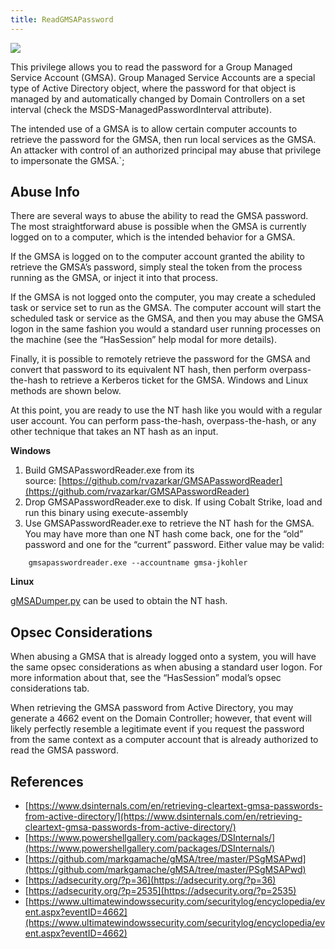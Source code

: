```yaml
---
title: ReadGMSAPassword
---
```


<img src="/assets/enterprise-AND-community-edition-pill-tag.svg"/> 



This privilege allows you to read the password for a Group Managed Service Account (GMSA). Group Managed Service Accounts are a special type of Active Directory object, where the password for that object is managed by and automatically changed by Domain Controllers on a set interval (check the MSDS-ManagedPasswordInterval attribute).

The intended use of a GMSA is to allow certain computer accounts to retrieve the password for the GMSA, then run local services as the GMSA. An attacker with control of an authorized principal may abuse that privilege to impersonate the GMSA.`;

Abuse Info
----------

There are several ways to abuse the ability to read the GMSA password. The most straightforward abuse is possible when the GMSA is currently logged on to a computer, which is the intended behavior for a GMSA.

If the GMSA is logged on to the computer account granted the ability to retrieve the GMSA’s password, simply steal the token from the process running as the GMSA, or inject it into that process.

If the GMSA is not logged onto the computer, you may create a scheduled task or service set to run as the GMSA. The computer account will start the scheduled task or service as the GMSA, and then you may abuse the GMSA logon in the same fashion you would a standard user running processes on the machine (see the “HasSession” help modal for more details).

Finally, it is possible to remotely retrieve the password for the GMSA and convert that password to its equivalent NT hash, then perform overpass-the-hash to retrieve a Kerberos ticket for the GMSA. Windows and Linux methods are shown below.

At this point, you are ready to use the NT hash like you would with a regular user account. You can perform pass-the-hash, overpass-the-hash, or any other technique that takes an NT hash as an input.

**Windows**

1.  Build GMSAPasswordReader.exe from its source: [https://github.com/rvazarkar/GMSAPasswordReader](https://github.com/rvazarkar/GMSAPasswordReader)
2.  Drop GMSAPasswordReader.exe to disk. If using Cobalt Strike, load and run this binary using execute-assembly
3.  Use GMSAPasswordReader.exe to retrieve the NT hash for the GMSA. You may have more than one NT hash come back, one for the “old” password and one for the “current” password. Either value may be valid:
```
    gmsapasswordreader.exe --accountname gmsa-jkohler
```

**Linux**

[gMSADumper.py](https://github.com/micahvandeusen/gMSADumper) can be used to obtain the NT hash.

Opsec Considerations
--------------------

When abusing a GMSA that is already logged onto a system, you will have the same opsec considerations as when abusing a standard user logon. For more information about that, see the “HasSession” modal’s opsec considerations tab.

When retrieving the GMSA password from Active Directory, you may generate a 4662 event on the Domain Controller; however, that event will likely perfectly resemble a legitimate event if you request the password from the same context as a computer account that is already authorized to read the GMSA password.

References
----------

* [https://www.dsinternals.com/en/retrieving-cleartext-gmsa-passwords-from-active-directory/](https://www.dsinternals.com/en/retrieving-cleartext-gmsa-passwords-from-active-directory/)
* [https://www.powershellgallery.com/packages/DSInternals/](https://www.powershellgallery.com/packages/DSInternals/)
* [https://github.com/markgamache/gMSA/tree/master/PSgMSAPwd](https://github.com/markgamache/gMSA/tree/master/PSgMSAPwd)
* [https://adsecurity.org/?p=36](https://adsecurity.org/?p=36)
* [https://adsecurity.org/?p=2535](https://adsecurity.org/?p=2535)
* [https://www.ultimatewindowssecurity.com/securitylog/encyclopedia/event.aspx?eventID=4662](https://www.ultimatewindowssecurity.com/securitylog/encyclopedia/event.aspx?eventID=4662)

